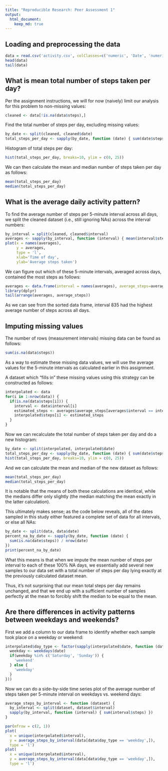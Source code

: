 ```yaml
---
title: "Reproducible Research: Peer Assessment 1"
output: 
  html_document:
    keep_md: true
---
```



## Loading and preprocessing the data

```R
data = read.csv('activity.csv', colClasses=c('numeric', 'Date', 'numeric'))
head(data)
tail(data)
```


## What is mean total number of steps taken per day?

Per the assignment instructions, we will for now (naively) limit our analysis for this
problem to non-missing values:

```R
cleaned <- data[!is.na(data$steps),]
```

Find the total number of steps per day, excluding missing values:

```R
by_date <- split(cleaned, cleaned$date)
total_steps_per_day <- sapply(by_date, function (date) { sum(date$steps) })
```

Histogram of total steps per day:

```R
hist(total_steps_per_day, breaks=10, ylim = c(0, 25))
```

We can then calculate the mean and median number of steps taken per day as follows:

```R
mean(total_steps_per_day)
median(total_steps_per_day)
```


## What is the average daily activity pattern?

To find the average number of steps per 5-minute interval across all days, we split the
cleaned dataset (i.e., still ignoring NAs) across the interval numbers:

```R
by_interval = split(cleaned, cleaned$interval)
averages <- sapply(by_interval, function (interval) { mean(interval$steps) })
plot(x = names(averages),
     y = averages,
     type = 'l',
     xlab='Time of day',
     ylab='Average steps taken')
```

We can figure out which of these 5-minute intervals, averaged across days, contained the
most steps as follows:

```R
averages <- data.frame(interval = names(averages), average_steps=averages)
library(dplyr)
tail(arrange(averages, average_steps))
```

As we can see from the sorted data frame, interval 835 had the highest average number of
steps across all days.


## Imputing missing values

The number of rows (measurement intervals) missing data can be found as follows:

```R
sum(is.na(data$steps))
```

As a way to estimate these missing data values, we will use the average values for the
5-minute intervals as calculated earlier in this assignment.

A dataset which "fills in" these missing values using this strategy can be constructed as
follows:

```R
interpolated <- data
for(i in 1:nrow(data)) {
  if(is.na(data$steps[i])) {
    interval <- data$interval[i]
    estimated_steps <- averages$average_steps[averages$interval == interval]
    interpolated$steps[i] <- estimated_steps
  }
}
```

Now we can recalculate the total number of steps taken per day and do a new histogram:

```R
by_date <- split(interpolated, interpolated$date)
total_steps_per_day <- sapply(by_date, function (date) { sum(date$steps) })
hist(total_steps_per_day, breaks=10, ylim = c(0, 25))

```

And we can calculate the mean and median of the new dataset as follows:

```R
mean(total_steps_per_day)
median(total_steps_per_day)
```

It is notable that the means of both these calculations are identical, while the medians
differ only slightly (the median matching the mean exactly in the latter calculation).

This ultimately makes sense; as the code below reveals, all of the dates sampled in this
study either featured a complete set of data for all intervals, or else all NAs:

```R
by_date <- split(data, data$date)
percent_na_by_date <- sapply(by_date, function (date) {
  sum(is.na(date$steps)) / nrow(date)
})
print(percent_na_by_date)
```

What this means is that when we impute the mean number of steps per interval to each of
these 100% NA days, we essentially add several new samples to our data set with a total
number of steps per day lying exactly at the previously calculated dataset mean.

Thus, it's not surprising that our mean total steps per day remains unchanged, and that
we end up with a sufficient number of samples perfectly at the mean to forcibly shift
the median to be equal to the mean.


## Are there differences in activity patterns between weekdays and weekends?

First we add a column to our data frame to identify whether each sample took place on a
weekday or weekend:

```R
interpolated$day_type <- factor(sapply(interpolated$date, function (date) {
  weekday <- weekdays(date)
  if(weekday %in% c('Saturday', 'Sunday')) {
    'weekend'
  } else {
    'weekday'
  }
}))
```


Now we can do a side-by-side time series plot of the average number of steps taken per 5-minute interval on weekdays vs. weekend days:

```R
average_steps_by_interval <- function (dataset) {
  by_interval <- split(dataset, dataset$interval)
  sapply(by_interval, function (interval) { sum(interval$steps) })
}

par(mfrow = c(2, 1))
plot(
  x = unique(interpolated$interval),
  y = average_steps_by_interval(data[data$day_type == 'weekday',]),
  type = 'l')
plot(
  x = unique(interpolated$interval),
  y = average_steps_by_interval(data[data$day_type == 'weekday',]),
  type = 'l')
```